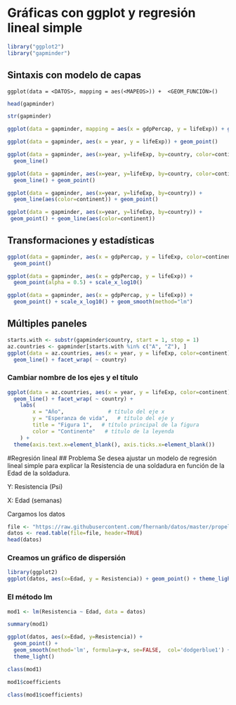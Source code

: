 # Gráficas con ggplot y regresión lineal simple

```r
library("ggplot2")
library("gapminder")
```
## Sintaxis con modelo de capas
```
ggplot(data = <DATOS>, mapping = aes(<MAPEOS>)) +  <GEOM_FUNCIÓN>()
```
```r
head(gapminder)
```

```r
str(gapminder)
```
```r
ggplot(data = gapminder, mapping = aes(x = gdpPercap, y = lifeExp)) + geom_point()
```

```r
ggplot(data = gapminder, aes(x = year, y = lifeExp)) + geom_point()
```
```r
ggplot(data = gapminder, aes(x=year, y=lifeExp, by=country, color=continent)) +
  geom_line()
```
```r
ggplot(data = gapminder, aes(x=year, y=lifeExp, by=country, color=continent)) +
  geom_line() + geom_point()
```
```r
ggplot(data = gapminder, aes(x=year, y=lifeExp, by=country)) +
  geom_line(aes(color=continent)) + geom_point()
```
```r
ggplot(data = gapminder, aes(x=year, y=lifeExp, by=country)) +
 geom_point() + geom_line(aes(color=continent))
```
## Transformaciones y estadísticas 

```r
ggplot(data = gapminder, aes(x = gdpPercap, y = lifeExp, color=continent)) +
  geom_point()
```
```r
ggplot(data = gapminder, aes(x = gdpPercap, y = lifeExp)) +
  geom_point(alpha = 0.5) + scale_x_log10()
```

```r
ggplot(data = gapminder, aes(x = gdpPercap, y = lifeExp)) +
  geom_point() + scale_x_log10() + geom_smooth(method="lm")
```
## Múltiples paneles
```r
starts.with <- substr(gapminder$country, start = 1, stop = 1)
az.countries <- gapminder[starts.with %in% c("A", "Z"), ]
ggplot(data = az.countries, aes(x = year, y = lifeExp, color=continent)) +
  geom_line() + facet_wrap( ~ country)

```

### Cambiar nombre de los ejes y el título
```r
ggplot(data = az.countries, aes(x = year, y = lifeExp, color=continent)) +
  geom_line() + facet_wrap( ~ country) +
    labs(
        x = "Año",              # título del eje x
        y = "Esperanza de vida",   # título del eje y
        title = "Figura 1",   # título principal de la figura
        color = "Continente"   # título de la leyenda
    ) +
  theme(axis.text.x=element_blank(), axis.ticks.x=element_blank())
```
#Regresión lineal
## Problema
Se desea ajustar un modelo de regresión lineal simple para explicar la Resistencia de una soldadura en función de la Edad de la soldadura.

Y: Resistencia (Psi)

X: Edad (semanas)

Cargamos los datos

```r
file <- "https://raw.githubusercontent.com/fhernanb/datos/master/propelente"
datos <- read.table(file=file, header=TRUE)
head(datos)
```
### Creamos un gráfico de dispersión
```r
library(ggplot2)
ggplot(datos, aes(x=Edad, y = Resistencia)) + geom_point() + theme_light()
```
### El método lm
```r
mod1 <- lm(Resistencia ~ Edad, data = datos)
```
```r
summary(mod1)
```
```r
ggplot(datos, aes(x=Edad, y=Resistencia)) + 
  geom_point() +
  geom_smooth(method='lm', formula=y~x, se=FALSE,  col='dodgerblue1') +
  theme_light()
```
```r
class(mod1)
```
```r
mod1$coefficients
```
```r
class(mod1$coefficients)
```

